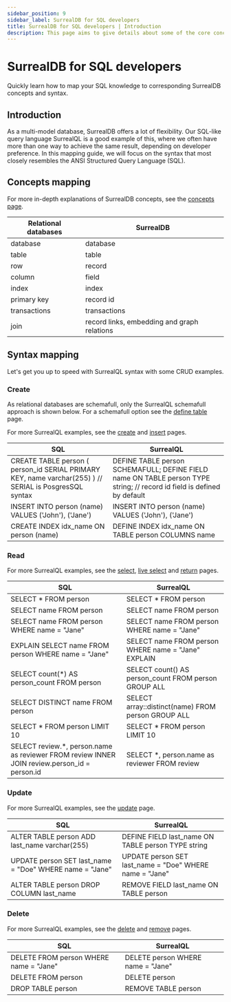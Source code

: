 ```yaml
---
sidebar_position: 9
sidebar_label: SurrealDB for SQL developers
title: SurrealDB for SQL developers | Introduction
description: This page aims to give details about some of the core concepts of SurrealDB, including the intended usecases, design choices, and overarching features.
---
```


# SurrealDB for SQL developers

Quickly learn how to map your SQL knowledge to corresponding SurrealDB concepts and syntax.

## Introduction

As a multi-model database, SurrealDB offers a lot of flexibility. Our SQL-like query language SurrealQL is a good example of this, where we often have more than one way to achieve the same result, depending on developer preference. In this mapping guide, we will focus on the syntax that most closely resembles the ANSI Structured Query Language (SQL).

## Concepts mapping

For more in-depth explanations of SurrealDB concepts, see the [concepts page](/docs/surrealdb/2.x/introduction/concepts).

<table>
    <thead>
        <tr>
            <th colspan="2" scope="col">Relational databases</th>
            <th colspan="2" scope="col">SurrealDB</th>
        </tr>
    </thead>  
    <tbody>
        <tr>
            <td colspan="2" scope="row" data-label="Relational databases">
                database
            </td>
            <td colspan="2" scope="row" data-label="SurrealDB">
                database
            </td>
        </tr>
        <tr>
            <td colspan="2" scope="row" data-label="Relational databases">
                table
            </td>
            <td colspan="2" scope="row" data-label="SurrealDB">
                table
            </td>
        </tr>
        <tr>
            <td colspan="2" scope="row" data-label="Relational databases">
                row
            </td>
            <td colspan="2" scope="row" data-label="SurrealDB">
                record
            </td>
        </tr>
        <tr>
            <td colspan="2" scope="row" data-label="Relational databases">
                column
            </td>
            <td colspan="2" scope="row" data-label="SurrealDB">
                field
            </td>
        </tr>
        <tr>
            <td colspan="2" scope="row" data-label="Relational databases">
                index
            </td>
            <td colspan="2" scope="row" data-label="SurrealDB">
                index
            </td>
        </tr>
        <tr>
            <td colspan="2" scope="row" data-label="Relational databases">
                primary key
            </td>
            <td colspan="2" scope="row" data-label="SurrealDB">
                record id
            </td>
        </tr>
        <tr>
            <td colspan="2" scope="row" data-label="Relational databases">
                transactions
            </td>
            <td colspan="2" scope="row" data-label="SurrealDB">
                transactions
            </td>
        </tr>
        <tr>
            <td colspan="2" scope="row" data-label="Relational databases">
                join
            </td>
            <td colspan="2" scope="row" data-label="SurrealDB">
                record links, embedding and  graph relations
            </td>
        </tr>
    </tbody>
</table>

## Syntax mapping

Let's get you up to speed with SurrealQL syntax with some CRUD examples.

### Create

As relational databases are schemafull, only the SurrealQL schemafull approach is shown below. For a schemafull option see the [define table](/docs/surrealdb/2.x/surrealql/statements/define/table) page.

For more SurrealQL examples, see the [create](/docs/surrealdb/2.x/surrealql/statements/create) and [insert](/docs/surrealdb/2.x/surrealql/statements/insert) pages.

<table>
    <thead>
        <tr>
            <th colspan="2" scope="col">SQL</th>
            <th colspan="2" scope="col">SurrealQL</th>
        </tr>
    </thead>  
    <tbody>
        <tr>
            <td colspan="2" scope="row" data-label="SQL">
                CREATE TABLE person (     person_id SERIAL PRIMARY KEY,     name varchar(255) ) // SERIAL is PosgresSQL syntax
            </td>
            <td colspan="2" scope="row" data-label="SurrealQL">
                DEFINE TABLE person SCHEMAFULL; DEFINE FIELD name ON TABLE person TYPE string; // record id field is defined by default
            </td>
        </tr>
        <tr>
            <td colspan="2" scope="row" data-label="SQL">
                INSERT INTO person (name) VALUES ('John'), ('Jane')
            </td>
            <td colspan="2" scope="row" data-label="SurrealQL">
                INSERT INTO person (name) VALUES ('John'), ('Jane')
            </td>
        </tr>
        <tr>
            <td colspan="2" scope="row" data-label="SQL">
                CREATE INDEX idx_name ON person (name)
            </td>
            <td colspan="2" scope="row" data-label="SurrealQL">
                DEFINE INDEX idx_name  ON TABLE person COLUMNS name
            </td>
        </tr>
    </tbody>
</table>


### Read

For more SurrealQL examples, see the [select](/docs/surrealdb/2.x/surrealql/statements/select), [live select](/docs/surrealdb/2.x/surrealql/statements/live) and [return](/docs/surrealdb/2.x/surrealql/statements/return) pages.

<table>
    <thead>
        <tr>
            <th colspan="2" scope="col">SQL</th>
            <th colspan="2" scope="col">SurrealQL</th>
        </tr>
    </thead>  
    <tbody>
        <tr>
            <td colspan="2" scope="row" data-label="SQL">
                SELECT * FROM person
            </td>
            <td colspan="2" scope="row" data-label="SurrealQL">
                SELECT * FROM person
            </td>
        </tr>
        <tr>
            <td colspan="2" scope="row" data-label="SQL">
                SELECT name  FROM person
            </td>
            <td colspan="2" scope="row" data-label="SurrealQL">
                SELECT name  FROM person
            </td>
        </tr>
        <tr>
            <td colspan="2" scope="row" data-label="SQL">
                SELECT name FROM person WHERE name = "Jane"
            </td>
            <td colspan="2" scope="row" data-label="SurrealQL">
                SELECT name FROM person WHERE name = "Jane"  
            </td>
        </tr>
        <tr>
            <td colspan="2" scope="row" data-label="SQL">
                EXPLAIN SELECT name FROM person WHERE name = "Jane" 
            </td>
            <td colspan="2" scope="row" data-label="SurrealQL">
                SELECT name FROM person WHERE name = "Jane" EXPLAIN 
            </td>
        </tr>
        <tr>
            <td colspan="2" scope="row" data-label="SQL">
                SELECT count(*) AS person_count FROM person  
            </td>
            <td colspan="2" scope="row" data-label="SurrealQL">
                SELECT count() AS person_count FROM person GROUP ALL
            </td>
        </tr>
        <tr>
            <td colspan="2" scope="row" data-label="SQL">
                SELECT DISTINCT name FROM person  
            </td>
            <td colspan="2" scope="row" data-label="SurrealQL">
                SELECT array::distinct(name) FROM person GROUP ALL
            </td>
        </tr>
        <tr>
            <td colspan="2" scope="row" data-label="SQL">
                SELECT * FROM person LIMIT 10 
            </td>
            <td colspan="2" scope="row" data-label="SurrealQL">
                SELECT * FROM person LIMIT 10
            </td>
        </tr>
        <tr>
            <td colspan="2" scope="row" data-label="SQL">
                SELECT review.*, person.name as reviewer FROM review INNER JOIN review.person_id = person.id 
            </td>
            <td colspan="2" scope="row" data-label="SurrealQL">
                SELECT *, person.name as reviewer FROM review 
            </td>
        </tr>
    </tbody>
</table>


### Update

For more SurrealQL examples, see the [update](/docs/surrealdb/2.x/surrealql/statements/update) page.

<table>
    <thead>
        <tr>
            <th colspan="2" scope="col">SQL</th>
            <th colspan="2" scope="col">SurrealQL</th>
        </tr>
    </thead>  
    <tbody>
        <tr>
            <td colspan="2" scope="row" data-label="SQL">
                ALTER TABLE person ADD last_name varchar(255)
            </td>
            <td colspan="2" scope="row" data-label="SurrealQL">
                DEFINE FIELD last_name ON TABLE person TYPE string
            </td>
        </tr>
        <tr>
            <td colspan="2" scope="row" data-label="SQL">
                UPDATE person SET last_name = "Doe" WHERE name = "Jane"
            </td>
            <td colspan="2" scope="row" data-label="SurrealQL">
                UPDATE person SET last_name = "Doe" WHERE name = "Jane"
            </td>
        </tr>
        <tr>
            <td colspan="2" scope="row" data-label="SQL">
                ALTER TABLE person DROP COLUMN last_name
            </td>
            <td colspan="2" scope="row" data-label="SurrealQL">
                REMOVE FIELD last_name  ON TABLE person
            </td>
        </tr>
    </tbody>
</table>


### Delete

For more SurrealQL examples, see the [delete](/docs/surrealdb/2.x/surrealql/statements/delete) and [remove](/docs/surrealdb/2.x/surrealql/statements/remove) pages.

<table>
    <thead>
        <tr>
            <th colspan="2" scope="col">SQL</th>
            <th colspan="2" scope="col">SurrealQL</th>
        </tr>
    </thead>  
    <tbody>
        <tr>
            <td colspan="2" scope="row" data-label="SQL">
                DELETE FROM person WHERE name = "Jane"
            </td>
            <td colspan="2" scope="row" data-label="SurrealQL">
                DELETE person WHERE name = "Jane"
            </td>
        </tr>
        <tr>
            <td colspan="2" scope="row" data-label="SQL">
                DELETE FROM person
            </td>
            <td colspan="2" scope="row" data-label="SurrealQL">
                DELETE person
            </td>
        </tr>
        <tr>
            <td colspan="2" scope="row" data-label="SQL">
                DROP TABLE person
            </td>
            <td colspan="2" scope="row" data-label="SurrealQL">
                REMOVE TABLE person
            </td>
        </tr>
    </tbody>
</table>